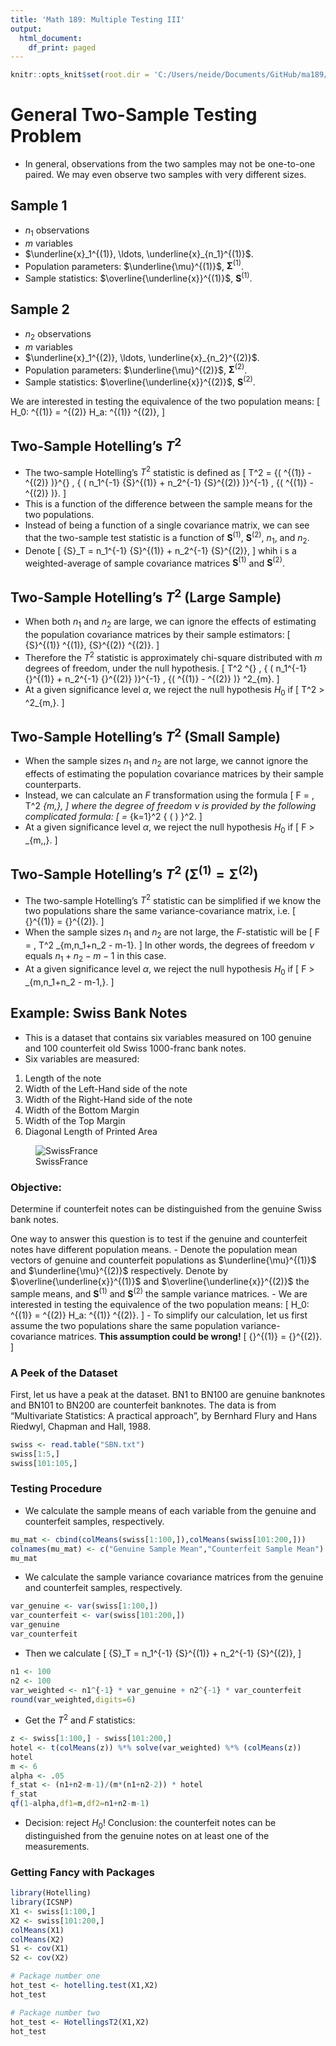 ```yaml
---
title: 'Math 189: Multiple Testing III'
output:
  html_document:
    df_print: paged
---
```


```r
knitr::opts_knit$set(root.dir = 'C:/Users/neide/Documents/GitHub/ma189/Data')
```
 
# General Two-Sample Testing Problem

- In general, observations from the two samples may not be one-to-one paired. We may even observe two samples with very different sizes.

## Sample 1

- $n_1$ observations
- $m$ variables
- $\underline{x}_1^{(1)}, \ldots, \underline{x}_{n_1}^{(1)}$.
- Population parameters: $\underline{\mu}^{(1)}$, ${\mathbf \Sigma}^{(1)}$.
- Sample statistics: $\overline{\underline{x}}^{(1)}$, ${\mathbf S}^{(1)}$.

## Sample 2

- $n_2$ observations
- $m$ variables
- $\underline{x}_1^{(2)}, \ldots, \underline{x}_{n_2}^{(2)}$.
- Population parameters: $\underline{\mu}^{(2)}$, ${\mathbf \Sigma}^{(2)}$.
- Sample statistics: $\overline{\underline{x}}^{(2)}$, ${\mathbf S}^{(2)}$.

We are interested in testing the equivalence of the two population means:
\[
 H_0: \underline{\mu}^{(1)} = \underline{\mu}^{(2)} \quad H_a: \underline{\mu}^{(1)} \neq \underline{\mu}^{(2)},
\]

## Two-Sample Hotelling’s $T^2$

- The two-sample Hotelling’s $T^2$  statistic is defined as
\[
 T^2 = {( \overline{\underline{x}}^{(1)} - \overline{\underline{x}}^{(2)} )}^{\prime}
  \, { \left( n_1^{-1} {\mathbf S}^{(1)} + n_2^{-1} {\mathbf S}^{(2)} \right)}^{-1} \,
  {( \overline{\underline{x}}^{(1)} - \overline{\underline{x}}^{(2)} )}.
\]
- This is a function of the difference between the sample means for the two populations.
- Instead of being a function of a single covariance matrix, we can see that the two-sample
test statistic is a function of ${\mathbf S}^{(1)}$,  ${\mathbf S}^{(2)}$, $n_1$, and $n_2$.
- Denote
\[
  {\mathbf S}_T =  n_1^{-1} {\mathbf S}^{(1)} + n_2^{-1} {\mathbf S}^{(2)},
\]
whih i s a weighted-average of sample covariance matrices  ${\mathbf S}^{(1)}$ and
${\mathbf S}^{(2)}$.

## Two-Sample Hotelling’s $T^2$ (Large Sample)

- When both $n_1$ and $n_2$ are large, we can ignore the effects of estimating the
population covariance matrices by their sample estimators:
\[
 {\mathbf S}^{(1)} \approx {\mathbf \Sigma}^{(1)}, \quad
  {\mathbf S}^{(2)} \approx {\mathbf \Sigma}^{(2)}.
\]
- Therefore the $T^2$ statistic is approximately chi-square distributed with $m$ degrees of
freedom, under the null hypothesis.
\[
 T^2 \approx {( \overline{\underline{x}}^{(1)} - \overline{\underline{x}}^{(2)} )}^{\prime}
  \, { \left( n_1^{-1} {\mathbf \Sigma}^{(1)} + 
  n_2^{-1} {\mathbf \Sigma}^{(2)} \right)}^{-1} \,
  {( \overline{\underline{x}}^{(1)} - \overline{\underline{x}}^{(2)} )}
  \sim \chi^2_{m}.
\]
- At a given significance level $\alpha$, we reject the null hypothesis $H_0$ if
\[
 T^2 > \chi^2_{m,\alpha}.
 \]
 
## Two-Sample Hotelling’s $T^2$ (Small Sample)

- When the sample sizes $n_1$ and $n_2$ are not large, we cannot ignore the effects of
estimating the population covariance matrices by their sample counterparts.
- Instead, we can calculate an $F$ transformation using the formula
\[
 F = \frac{ n_1 + n_2 - m -1}{m (n_1 + n_2 -1)} \, T^2 \sim \mathcal{F}_{m,\nu},
\]
 where the degree of freedom $\nu$  is provided by the following complicated formula:
\[
 \frac{1}{\nu} = \sum_{k=1}^2 \frac{1}{n_k -1}
 { \left( \frac{  {( \overline{\underline{x}}^{(1)} - \overline{\underline{x}}^{(2)} )}^{\prime} 
 {\mathbf S}_T^{(1)}
 \left( n_k^{-1} {\mathbf S}^{(k)} \right)  {\mathbf S}_T^{-1} {( \overline{\underline{x}}^{(1)} - \overline{\underline{x}}^{(2)} )}
  }{ T^2 } \right) }^2.
\]
- At a given significance level $\alpha$, we reject the null hypothesis $H_0$ if
\[
F > \mathcal{F}_{m,\nu,\alpha}.
\]

## Two-Sample Hotelling’s $T^2$  (${\mathbf \Sigma}^{(1)} = {\mathbf \Sigma}^{(2)}$)

- The two-sample Hotelling’s $T^2$ statistic can be simplified if we know the two
populations share the same variance-covariance matrix, i.e.
\[
{\mathbf \Sigma}^{(1)} = {\mathbf \Sigma}^{(2)}.
\]
- When the sample sizes $n_1$ and $n_2$ are not large, the $F$-statistic will be
\[
 F = \frac{ n_1 + n_2 - m -1}{m (n_1 + n_2 -1)} \, T^2 \sim \mathcal{F}_{m,n_1+n_2 - m-1}.
\]
In other words, the degrees of freedom $\nu$ equals $n_1+n_2 - m-1$ in this case. 
- At a given significance level $\alpha$, we reject the null hypothesis $H_0$ if
\[
F > \mathcal{F}_{m,n_1+n_2 - m-1,\alpha}.
\]

## Example: Swiss Bank Notes

- This is a dataset that contains six variables measured on 100 genuine and 100 counterfeit old Swiss 1000-franc bank notes.
- Six variables are measured:

1. Length of the note
2. Width of the Left-Hand side of the note
3. Width of the Right-Hand side of the note
4. Width of the Bottom Margin
5. Width of the Top Margin
6. Diagonal Length of Printed Area

![SwissFrance](images/swiss_franc.jpg)

### Objective: 

Determine if counterfeit notes can be distinguished from the genuine Swiss bank notes.

One way to answer this question is to test if the genuine and counterfeit notes have different population means.
- Denote the population mean vectors of genuine and counterfeit populations as $\underline{\mu}^{(1)}$ and $\underline{\mu}^{(2)}$ respectively. Denote by $\overline{\underline{x}}^{(1)}$ and $\overline{\underline{x}}^{(2)}$ the sample means, and
${\mathbf S}^{(1)}$ and ${\mathbf S}^{(2)}$ the sample variance matrices.
- We are interested in testing the equivalence of the two population means:
\[
 H_0: \underline{\mu}^{(1)} = \underline{\mu}^{(2)} \quad H_a: \underline{\mu}^{(1)} \neq \underline{\mu}^{(2)}.
\]
- To simplify our calculation, let us first assume the two populations share the
same population variance-covariance matrices.  **This assumption could be wrong!**
\[
{\mathbf \Sigma}^{(1)} = {\mathbf \Sigma}^{(2)}.
\]

### A Peek of the Dataset

First, let us have a peak at the dataset. BN1 to BN100 are genuine banknotes and BN101 to BN200 are counterfeit banknotes. The data is from "Multivariate Statistics: A practical approach", by Bernhard Flury and Hans Riedwyl, Chapman and Hall, 1988.

```r
swiss <- read.table("SBN.txt")
swiss[1:5,]
swiss[101:105,]
```

### Testing Procedure

- We calculate the sample means of each variable from the genuine and counterfeit samples, respectively.  

```r
mu_mat <- cbind(colMeans(swiss[1:100,]),colMeans(swiss[101:200,]))
colnames(mu_mat) <- c("Genuine Sample Mean","Counterfeit Sample Mean")
mu_mat
```

- We calculate the sample variance covariance matrices from the genuine and counterfeit samples, respectively.

```r
var_genuine <- var(swiss[1:100,])
var_counterfeit <- var(swiss[101:200,])
var_genuine
var_counterfeit
```

- Then we calculate
\[
  {\mathbf S}_T =  n_1^{-1} {\mathbf S}^{(1)} + n_2^{-1} {\mathbf S}^{(2)},
\]

```r
n1 <- 100
n2 <- 100
var_weighted <- n1^{-1} * var_genuine + n2^{-1} * var_counterfeit
round(var_weighted,digits=6)
```

- Get the $T^2$ and $F$ statistics:

```r
z <- swiss[1:100,] - swiss[101:200,]
hotel <- t(colMeans(z)) %*% solve(var_weighted) %*% (colMeans(z))
hotel
m <- 6
alpha <- .05
f_stat <- (n1+n2-m-1)/(m*(n1+n2-2)) * hotel
f_stat
qf(1-alpha,df1=m,df2=n1+n2-m-1)
```

- Decision: reject $H_0$!  Conclusion: the counterfeit notes can be distinguished from the genuine notes on at least one of the measurements.

### Getting Fancy with Packages

```r
library(Hotelling)
library(ICSNP)
X1 <- swiss[1:100,]
X2 <- swiss[101:200,]
colMeans(X1)
colMeans(X2)
S1 <- cov(X1)
S2 <- cov(X2)

# Package number one
hot_test <- hotelling.test(X1,X2)
hot_test

# Package number two
hot_test <- HotellingsT2(X1,X2)
hot_test
```


